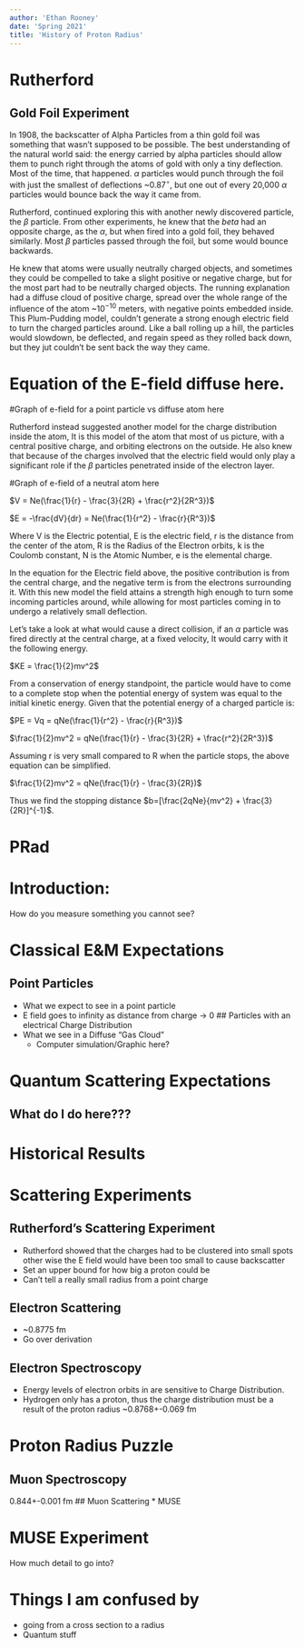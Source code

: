 ```yaml
---
author: 'Ethan Rooney'
date: 'Spring 2021'
title: 'History of Proton Radius'
---
```


# Rutherford

## Gold Foil Experiment

In 1908, the backscatter of Alpha Particles from a thin gold foil was something that wasn't supposed to be possible. The best understanding of the natural world said: the energy carried by alpha particles should allow them to punch right through the atoms of gold with only a tiny deflection. Most of the time, that happened. $\alpha$ particles would punch through the foil with just the smallest of deflections ~$0.87^\circ$, but one out of every 20,000 $\alpha$ particles would bounce back the way it came from.

Rutherford, continued exploring this with another newly discovered particle, the $\beta$ particle. From other experiments, he knew that the $beta$ had an opposite charge, as the $\alpha$, but when fired into a gold foil, they behaved similarly. Most $\beta$ particles passed through the foil, but some would bounce backwards.

He knew that atoms were usually neutrally charged objects, and sometimes they could be compelled to take a slight positive or negative charge, but for the most part had to be neutrally charged objects. The running explanation had a diffuse cloud of positive charge, spread over the whole range of the influence of the atom ~$10^{-10}$ meters, with negative points embedded inside. This Plum-Pudding model, couldn't generate a strong enough electric field to turn the charged particles around. Like a ball rolling up a hill, the particles would slowdown, be deflected,  and regain speed as they rolled back down, but they jut couldn't be sent back the way they came.

# Equation of the E-field diffuse here.

#Graph of e-field for a point particle vs diffuse atom here

Rutherford instead suggested another model for the charge distribution inside the atom, It is this model of the atom that most of us picture, with a central positive charge, and orbiting electrons on the outside. He also knew that because of the charges involved that the electric field would only play a significant role if the $\beta$ particles penetrated inside of the electron layer. 

#Graph of e-field of a neutral atom here

$V = Ne(\frac{1}{r} - \frac{3}{2R} + \frac{r^2}{2R^3})$

$E = -\frac{dV}{dr} = Ne(\frac{1}{r^2} - \frac{r}{R^3})$

Where V is the Electric potential, E is the electric field, r is the distance from the center of the atom, R is the Radius of the Electron orbits, k is the Coulomb constant, N is the Atomic Number, e is the elemental charge.

In the equation for the Electric field above, the positive contribution is from the central charge, and the negative term is from the electrons surrounding it. With this new model the field attains a strength high enough to turn some incoming particles around, while allowing for most particles coming in to undergo a relatively small deflection.

Let's take a look at what would cause a direct collision, if an $\alpha$ particle was fired directly at the central charge, at a fixed velocity, It would carry with it the following energy.

$KE = \frac{1}{2}mv^2$

From a conservation of energy standpoint, the particle would have to come to a complete stop when the potential energy of system was equal to the initial kinetic energy. Given that the potential energy of a charged particle is:

$PE = Vq = qNe(\frac{1}{r^2} - \frac{r}{R^3})$

$\frac{1}{2}mv^2 =  qNe(\frac{1}{r} - \frac{3}{2R} + \frac{r^2}{2R^3})$

Assuming r is very small compared to R when the particle stops, the above equation can be simplified.

$\frac{1}{2}mv^2 = qNe(\frac{1}{r} - \frac{3}{2R})$

Thus we find the stopping distance $b=[\frac{2qNe}{mv^2} + \frac{3}{2R}]^{-1}$.



# PRad


# Introduction:
How do you measure something you cannot see?

# Classical E&M Expectations
## Point Particles
  * What we expect to see in a point particle
  * E field goes to infinity as distance from charge -> 0
## Particles with an electrical Charge Distribution
* What we see in a Diffuse "Gas Cloud"
  * Computer simulation/Graphic here?

# Quantum Scattering Expectations
## What do I do here???

# Historical Results

# Scattering Experiments
## Rutherford's Scattering Experiment
  * Rutherford showed that the charges had to be clustered into small spots other wise the E field would have been too small to cause backscatter
  * Set an upper bound for how big a proton could be
  * Can't tell a really small radius from a point charge

## Electron Scattering
* ~0.8775 fm
* Go over derivation


## Electron Spectroscopy
* Energy levels of electron orbits in are sensitive to Charge Distribution. 
* Hydrogen only has a proton, thus the charge distribution must be a result of the proton radius
~0.8768+-0.069 fm

# Proton Radius Puzzle
## Muon Spectroscopy
0.844+-0.001 fm
## Muon Scattering
* MUSE

# MUSE Experiment
How much detail to go into?

# Things I am confused by
* going from a cross section to a radius
* Quantum stuff

